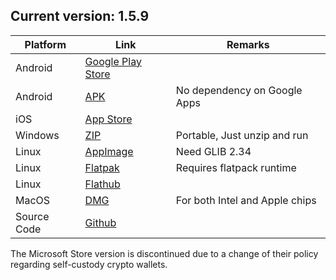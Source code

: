 
## Current version: 1.5.9

| Platform   | Link | Remarks |
| ------ | ------- | --------|
| Android | [Google Play Store](https://play.google.com/store/apps/details?id=me.hanh.ywallet&pcampaignid=web_share)  |
| Android | [APK](https://github.com/hhanh00/zwallet/releases/download/v1.5.9/app-fdroid.apk) | No dependency on Google Apps
| iOS | [App Store](https://apps.apple.com/us/app/ywallet/id1583859229)     |
| Windows | [ZIP](https://github.com/hhanh00/zwallet/releases/download/v1.5.9/ywallet.zip)     | Portable, Just unzip and run
| Linux | [AppImage](https://github.com/hhanh00/zwallet/releases/tag/v1.5.9#:~:text=Ywallet%2Dlatest%2Dx86_64.AppImage)     | Need GLIB 2.34
| Linux | [Flatpak](https://github.com/hhanh00/zwallet/releases/download/v1.5.9/ywallet.flatpak)     | Requires flatpack runtime
| Linux | [Flathub](https://flathub.org/apps/app.ywallet.Ywallet) |
| MacOS | [DMG](https://github.com/hhanh00/zwallet/releases/download/v1.5.9/ywallet-universal.dmg)     | For both Intel and Apple chips
| Source Code | [Github](https://github.com/hhanh00/zwallet) |

<Callout type = "info">
The Microsoft Store version is discontinued due to a change
of their policy regarding self-custody crypto wallets.
</Callout>
